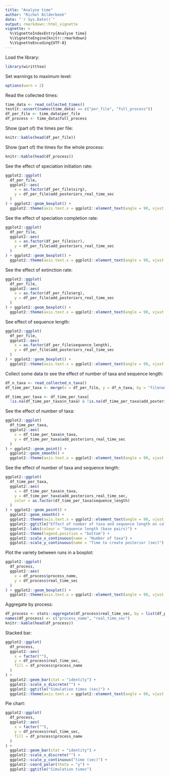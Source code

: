 ```yaml
---
title: "Analyse time"
author: "Richel Bilderbeek"
date: "`r Sys.Date()`"
output: rmarkdown::html_vignette
vignette: >
  %\VignetteIndexEntry{Analyse time}
  %\VignetteEngine{knitr::rmarkdown}
  %\VignetteEncoding{UTF-8}
---
```


Load the library:

```r
library(wiritttea)
```

Set warnings to maximum level:

```r
options(warn = 2)
```

Read the collected times:

```r
time_data <- read_collected_times()
testit::assert(names(time_data) == c("per_file", "full_process"))
df_per_file <- time_data$per_file
df_process <- time_data$full_process
```

Show (part of) the times per file:

```r
knitr::kable(head(df_per_file))
```

Show (part of) the times for the whole process:

```r
knitr::kable(head(df_process))
```

See the effect of speciation initiation rate:

```r
ggplot2::ggplot(
  df_per_file, 
  ggplot2::aes(
    x = as.factor(df_per_file$sirg), 
    y = df_per_file$add_posteriors_real_time_sec
  )
) + ggplot2::geom_boxplot() + 
  ggplot2::theme(axis.text.x = ggplot2::element_text(angle = 90, vjust = 0.5))
```

See the effect of speciation completion rate:

```r
ggplot2::ggplot(
  df_per_file, 
  ggplot2::aes(
    x = as.factor(df_per_file$scr), 
    y = df_per_file$add_posteriors_real_time_sec
  )
) + ggplot2::geom_boxplot() + 
  ggplot2::theme(axis.text.x = ggplot2::element_text(angle = 90, vjust = 0.5))
```

See the effect of extinction rate:

```r
ggplot2::ggplot(
  df_per_file, 
  ggplot2::aes(
    x = as.factor(df_per_file$erg), 
    y = df_per_file$add_posteriors_real_time_sec
  )
) + ggplot2::geom_boxplot() + 
  ggplot2::theme(axis.text.x = ggplot2::element_text(angle = 90, vjust = 0.5))
```

See effect of sequence length:

```r
ggplot2::ggplot(
  df_per_file, 
  ggplot2::aes(
    x = as.factor(df_per_file$sequence_length), 
    y = df_per_file$add_posteriors_real_time_sec
  )
) + ggplot2::geom_boxplot() + 
  ggplot2::theme(axis.text.x = ggplot2::element_text(angle = 90, vjust = 0.5))
```

Collect some data to see the effect of number of taxa and sequence length:

```r
df_n_taxa <- read_collected_n_taxa()
df_time_per_taxa <- merge(x = df_per_file, y = df_n_taxa, by = "filename", all = TRUE)

df_time_per_taxa <- df_time_per_taxa[
  !is.na(df_time_per_taxa$n_taxa) & !is.na(df_time_per_taxa$add_posteriors_real_time_sec), ]
```

See the effect of number of taxa:

```r
ggplot2::ggplot(
  df_time_per_taxa, 
  ggplot2::aes(
    x = df_time_per_taxa$n_taxa, 
    y = df_time_per_taxa$add_posteriors_real_time_sec
  )
) + ggplot2::geom_point() + 
  ggplot2::geom_smooth() +
  ggplot2::theme(axis.text.x = ggplot2::element_text(angle = 90, vjust = 0.5))

```

See the effect of number of taxa and sequence length:

```r
ggplot2::ggplot(
  df_time_per_taxa, 
  ggplot2::aes(
    x = df_time_per_taxa$n_taxa, 
    y = df_time_per_taxa$add_posteriors_real_time_sec,
    color = as.factor(df_time_per_taxa$sequence_length)
  )
) + ggplot2::geom_point() + 
  ggplot2::geom_smooth() +
  ggplot2::theme(axis.text.x = ggplot2::element_text(angle = 90, vjust = 0.5)) + 
  ggplot2::ggtitle("Effect of number of taxa and sequence length on calculation time") + 
  ggplot2::labs(colour = "Sequence length (base pairs)") +
  ggplot2::theme(legend.position = "bottom") +
  ggplot2::scale_x_continuous(name = "Number of taxa") +
  ggplot2::scale_y_continuous(name = "Time to create posterior (sec)")

```


Plot the variety between runs in a boxplot:

```r
ggplot2::ggplot(
  df_process, 
  ggplot2::aes(
    x = df_process$process_name, 
    y = df_process$real_time_sec
  )
) + ggplot2::geom_boxplot() + 
  ggplot2::theme(axis.text.x = ggplot2::element_text(angle = 90, vjust = 0.5))
```

Aggregate by process:

```r
df_process <- stats::aggregate(df_process$real_time_sec, by = list(df_process$process_name), FUN=sum)
names(df_process) <- c("process_name", "real_time_sec")
knitr::kable(head(df_process))
```

Stacked bar:

```r
ggplot2::ggplot(
  df_process, 
  ggplot2::aes(
    x = factor(""), 
    y = df_process$real_time_sec, 
    fill = df_process$process_name
  )
) + 
  ggplot2::geom_bar(stat = "identity") + 
  ggplot2::scale_x_discrete("") +
  ggplot2::ggtitle("Simulation times (sec)") + 
  ggplot2::theme(axis.text.x = ggplot2::element_text(angle = 90, vjust = 0.5))
```

Pie chart:

```r
ggplot2::ggplot(
  df_process, 
  ggplot2::aes(
    x = factor(""), 
    y = df_process$real_time_sec, 
    fill = df_process$process_name
  )
) + 
  ggplot2::geom_bar(stat = "identity") + 
  ggplot2::scale_x_discrete("") +
  ggplot2::scale_y_continuous("time (sec)") +
  ggplot2::coord_polar(theta = "y") + 
  ggplot2::ggtitle("Simulation times")
```
